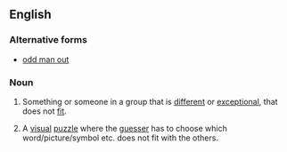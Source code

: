 ==English==

===Alternative forms===
*[[odd man out]]

===Noun===
{{en-noun|sg=[[odd]] [[one]] [[out]]|pl=odd ones out}}

# {{idiom}} Something or someone in a group that is [[different]] or [[exceptional]], that does not [[fit]].
# {{idiom}} A [[visual]] [[puzzle]] where the [[guesser]] has to choose which word/picture/symbol etc. does not fit with the others.